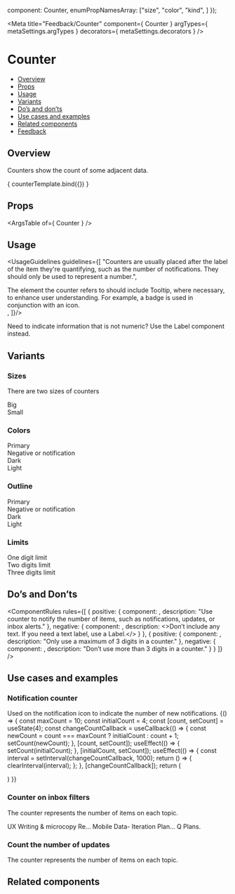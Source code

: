
  component: Counter,
  enumPropNamesArray: ["size", "color", "kind", ]
});

<Meta
  title="Feedback/Counter"
  component={ Counter }
  argTypes={ metaSettings.argTypes }
  decorators={ metaSettings.decorators }
/>

<!--- Component template -->


<!--- Component documentation -->

# Counter
- [Overview](#overview)
- [Props](#props)
- [Usage](#usage)
- [Variants](#variants)
- [Do’s and don’ts](#dos-and-donts)
- [Use cases and examples](#use-cases-and-examples)
- [Related components](#related-components)
- [Feedback](#feedback)

## Overview
Counters show the count of some adjacent data.

<Canvas>
  <Story name="Overview"
         args={ {count: 5} }>
    { counterTemplate.bind({}) }
  </Story>
</Canvas>

## Props
<ArgsTable of={ Counter } />

## Usage
<UsageGuidelines guidelines={[
  "Counters are usually placed after the label of the item they're quantifying, such as the number of notifications. They should only be used to represent a number.",
  <div className="monday-storybook-counter_usage-link-line">The element the counter refers to should include <Link href="/?path=/docs/popover-tooltip--overview" withoutSpacing>Tooltip,</Link> where necessary, to enhance user understanding. For example, a badge is used in conjunction with an icon.</div>,
]}/>

<Tip title="Check yourself">Need to indicate information that is not numeric? Use the <Link href="/?path=/docs/data-display-label--overview" size={Link.sizes.SMALL} withoutSpacing>Label</Link> component instead.</Tip>

## Variants
### Sizes
There are two sizes of counters
<Canvas>
  <Story name="Sizes">
    <div className="storybook-counter_column">
      <Counter count={5} />
      Big
    </div>
    <div className="storybook-counter_column">
      <Counter count={5} size={Counter.sizes.SMALL} />
      Small
    </div>
  </Story>
</Canvas>

### Colors
<Canvas>
  <Story name="Colors">
    <div className="storybook-counter_column">
      <Counter count={5} />
      Primary
    </div>
    <div className="storybook-counter_column">
      <Counter count={5} color={Counter.colors.NEGATIVE} />
      Negative or notification
    </div>
    <div className="storybook-counter_column">
      <Counter count={5} color={Counter.colors.DARK} />
      Dark
    </div>
    <div className="storybook-counter_column">
      <Counter count={5} color={Counter.colors.LIGHT} />
      Light
    </div>
  </Story>
</Canvas>

### Outline 
<Canvas>
  <Story name="Outline">
    <div className="storybook-counter_column">
      <Counter count={5} kind={Counter.kinds.LINE} />
      Primary
    </div>
    <div className="storybook-counter_column">
      <Counter count={5} color={Counter.colors.NEGATIVE} kind={Counter.kinds.LINE} />
      Negative or notification
    </div>
    <div className="storybook-counter_column">
      <Counter count={5} color={Counter.colors.DARK} kind={Counter.kinds.LINE} />
       Dark
    </div>
    <div className="storybook-counter_column">
      <Counter count={5} color={Counter.colors.LIGHT} kind={Counter.kinds.LINE} />
      Light
    </div>
  </Story>
</Canvas>

### Limits 
<Canvas>
  <Story name="Limits">
    <div className="storybook-counter_column">
      <Counter count={10} maxDigits={1} />
      One digit limit
    </div>
    <div className="storybook-counter_column">
      <Counter count={100} maxDigits={2} />
      Two digits limit
    </div>
    <div className="storybook-counter_column">
      <Counter count={1000} />
      Three digits limit
    </div>
  </Story>
</Canvas>

## Do’s and Don’ts
<ComponentRules
  rules={[
    {
      positive: {
        component: <Counter count={15} />,
        description: "Use counter to notify the number of items, such as notifications, updates, or inbox alerts."
      },
      negative: {
        component: <Counter count="New" />,
        description: <>Don’t include any text. If you need a text label, use a <Link href="/?path=/docs/data-display-label--overview" withoutSpacing>Label.</Link></>
      }
    },
    {
      positive: {
        component: <Counter count={1000} />,
        description: "Only use a maximum of 3 digits in a counter."
      },
      negative: {
        component: <Counter count={1050} maxDigits={4} />,
        description: "Don’t use more than 3 digits in a counter."
      }
    }
  ]}
/>

## Use cases and examples
### Notification counter
Used on the notification icon to indicate the number of new notifications.
<Canvas>
  <Story name="Notification counter">
    {() => {
      const maxCount = 10;
      const initialCount = 4;
      const [count, setCount] = useState(4);
      const changeCountCallback = useCallback(() => {
        const newCount = count === maxCount ? initialCount : count + 1;
        setCount(newCount);
      }, [count, setCount]);
      useEffect(() => {
        setCount(initialCount);
      }, [initialCount, setCount]);
      useEffect(() => {
        const interval = setInterval(changeCountCallback, 1000);
        return () => {
          clearInterval(interval);
        };
      }, [changeCountCallback]);
      return (
        <div className="storybook-counter_position">
          <Avatar type={Avatar.types.ICON} icon={Notifications} backgroundColor={Avatar.colors.ROYAL} />
          <Counter 
            count={count} 
            maxDigits={1}
            color={Counter.colors.NEGATIVE}
            className="storybook-counter_counter-position-top"
          />
        </div>
      )
    }}
  </Story>
</Canvas>

### Counter on inbox filters
The counter represents the number of items on each topic.
<Canvas>
  <Story name="Counter on inbox filters">
    <div className="storybook-counter_wrapper">
      <span className="a">UX Writing & microcopy Re...</span>
      <span className="a"> Mobile Data- Iteration Plan...</span>
      <span className="a">Q Plans.</span>
    </div> 
    <div className="storybook-counter_wrapper">
      <Counter count={195} color={Counter.colors.DARK} />
      <Counter count={141} color={Counter.colors.DARK} />
      <Counter count={99} color={Counter.colors.DARK} />
    </div>
  </Story>
</Canvas>

### Count the number of updates
The counter represents the number of items on each topic.
<Canvas>
  <Story name="Count the number of updates">
    <div className="storybook-counter_icon-wrapper">
      <Icon icon={AddUpdate} iconSize="36" />
      <div className="storybook-counter_line" />
      <div className="storybook-counter_position">
        <Icon icon={Update} iconSize="36" />
        <Counter count={5} size={Counter.sizes.SMALL} className="storybook-counter_counter-position-bot" />
      </div>
      <div className="storybook-counter_line" />
       <div className="storybook-counter_position">
        <Icon icon={Update} iconSize="36" />
        <Counter count={5} color={Counter.colors.DARK} size={Counter.sizes.SMALL} className="storybook-counter_counter-position-bot" />
      </div>
    </div>
  </Story>
</Canvas>

## Related components
<RelatedComponents componentsNames={[LABEL,TOOLTIP,CHIP]} />